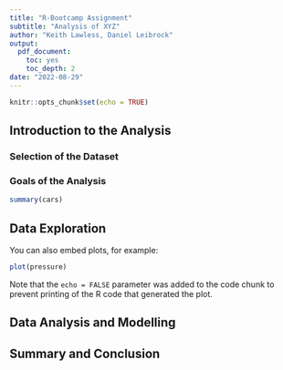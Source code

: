 ---
title: "R-Bootcamp Assignment"
subtitle: "Analysis of XYZ"
author: "Keith Lawless, Daniel Leibrock"
output:
  pdf_document:
    toc: yes
    toc_depth: 2
date: "2022-08-29"
---

```{r setup, include=FALSE}
knitr::opts_chunk$set(echo = TRUE)
```

## Introduction to the Analysis

### Selection of the Dataset

### Goals of the Analysis

```{r cars}
summary(cars)
```

## Data Exploration

You can also embed plots, for example:

```{r pressure, echo=FALSE}
plot(pressure)
```

Note that the `echo = FALSE` parameter was added to the code chunk to prevent printing of the R code that generated the plot.

## Data Analysis and Modelling

## Summary and Conclusion